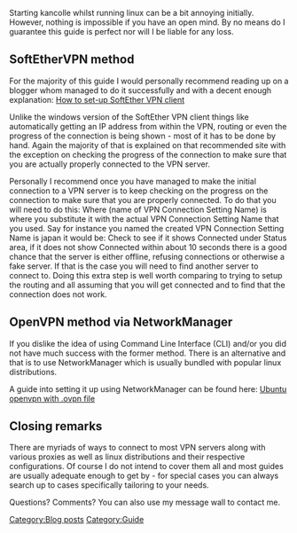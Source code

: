 Starting kancolle whilst running linux can be a bit annoying initially. However, nothing is impossible if you have an open mind. By no means do I guarantee this guide is perfect nor will I be liable for any loss. 

==SoftEtherVPN method==
For the majority of this guide I would personally recommend reading up on a blogger
whom managed to do it successfully and with a decent enough explanation:
[http://lukeluo.blogspot.com/2013/11/how-to-set-up-softehter-vpn-client.html How to set-up SoftEther VPN client]

Unlike the windows version of the SoftEther VPN client things like automatically getting an IP address from within the VPN, routing or even the progress of the connection is being shown - most of it has to be done by hand. Again the majority of that is explained on that recommended site with the exception on checking the progress of the connection to make sure that you are actually properly connected to the VPN server.

Personally I recommend once you have managed to make the initial connection to a VPN server is to keep checking on the progress on the connection to make sure that you are properly connected. To do that you will need to do this:
{{Template:Talkquote|text = '''<nowiki> accountstatusget (name of VPN Connection Setting Name) </nowiki>'''}}
Where (name of VPN Connection Setting Name) is where you substitute it with the actual VPN Connection Setting Name that you used. Say for instance you named the created VPN Connection Setting Name is japan it would be:
{{Template:Talkquote|text = '''<nowiki> accountstatusget japan </nowiki>'''}}
Check to see if it shows Connected under Status area, if it does not show Connected within about 10 seconds there is a good chance that the server is either offline, refusing connections or otherwise a fake server. If that is the case you will need to find another server to connect to. Doing this extra step is well worth comparing to trying to setup the routing and all assuming that you will get connected and to find that the connection does not work.

==OpenVPN method via NetworkManager==
If you dislike the idea of using Command Line Interface (CLI) and/or you did not have much success with the former method. There is an alternative and that is to use NetworkManager which is usually bundled with popular linux distributions.

A guide into setting it up using NetworkManager can be found here:
[https://naveensnayak.wordpress.com/2013/03/04/ubuntu-openvpn-with-ovpn-file/ Ubuntu openvpn with .ovpn file]

==Closing remarks==
There are myriads of ways to connect to most VPN servers along with various proxies as well as linux distributions and their respective configurations. Of course I do not intend to cover them all and most guides are usually adequate enough to get by - for special cases you can always search up to cases specifically tailoring to your needs.

Questions? Comments? You can also use my message wall to contact me.
[[Category:Blog posts]] [[Category:Guide]]